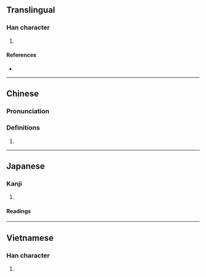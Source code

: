{{also|崂}}
{{character info}}
==Translingual==

===Han character===
{{Han char|rn=46|rad=山|as=12|sn=15|four=29727|canj=UFFS|ids=⿰山勞}}

# {{place|mul|mountain|p/Shandong|t1=[[w:Mount Lao|Laoshan]]}}

====References====
* {{Han ref|kx=0319.430|dkj=08475|dj=0620.020|hdz=10799.120|uh=5D97|ud=23959|bh=E563|bd=58723}}

----

==Chinese==
{{zh-forms|s=崂}}

===Pronunciation===
{{zh-pron
|m=láo
|c=lou4
|cat=
}}

===Definitions===
{{zh-hanzi}}

# {{rfdef|zh}}

----

==Japanese==

===Kanji===
{{ja-kanji|grade=|rs=山12}}

# {{rfdef|ja|sort=山12}}

====Readings====
{{ja-readings
|goon=ろう<らう
|kanon=ろう<らう
}}

----

==Vietnamese==

===Han character===
{{vi-hantu|[[lao]]|rs=山12}}

# {{rfdef|vi|sort=山12}}